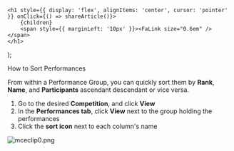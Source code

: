 

    <h1 style={{ display: 'flex', alignItems: 'center', cursor: 'pointer' }} onClick={() => shareArticle()}>
        {children} 
        <span style={{ marginLeft: '10px' }}><FaLink size="0.6em" /></span>
    </h1>
);

<ToastContainer />

<ClickableTitle>How to Sort Performances</ClickableTitle>




From within a Performance Group, you can quickly sort them by **Rank**, **Name**, and **Participants** ascendant descendant or vice versa.


1. Go to the desired **Competition**, and click **View**   
2. In the **Performances tab**, click **View** next to the group holding the performances   
3. Click the **sort icon** next to each column's name


![mceclip0.png](../../../resources/article-images/13935866413971-How-to-Sort-Performances_1.png)



